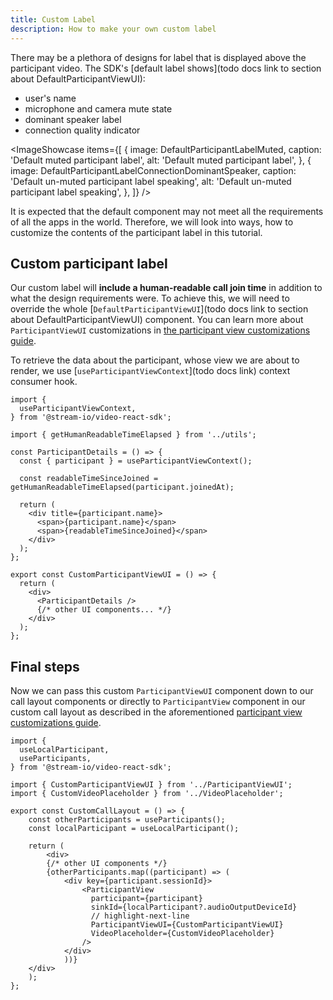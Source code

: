 ```yaml
---
title: Custom Label
description: How to make your own custom label
---
```



There may be a plethora of designs for label that is displayed above the participant video. The SDK's [default label shows](todo docs link to section about DefaultParticipantViewUI):

- user's name
- microphone and camera mute state
- dominant speaker label
- connection quality indicator

<ImageShowcase
    items={[
        {
            image: DefaultParticipantLabelMuted,
            caption: 'Default muted participant label',
            alt: 'Default muted participant label',
        },
        {
            image: DefaultParticipantLabelConnectionDominantSpeaker,
            caption: 'Default un-muted participant label speaking',
            alt: 'Default un-muted participant label speaking',
        },
    ]}
/>

It is expected that the default component may not meet all the requirements of all the apps in the world. Therefore, we will look into ways, how to customize the contents of the participant label in this tutorial.

## Custom participant label
Our custom label will **include a human-readable call join time** in addition to what the design requirements were. To achieve this, we will need to override the whole [`DefaultParticipantViewUI`](todo docs link to section about DefaultParticipantViewUI) component. You can learn more about `ParticipantViewUI` customizations in [the participant view customizations guide](../participant-view-customizations).

To retrieve the data about the participant, whose view we are about to render, we use [`useParticipantViewContext`](todo docs link) context consumer hook.

```tsx
import {
  useParticipantViewContext,
} from '@stream-io/video-react-sdk';

import { getHumanReadableTimeElapsed } from '../utils';

const ParticipantDetails = () => {
  const { participant } = useParticipantViewContext();

  const readableTimeSinceJoined = getHumanReadableTimeElapsed(participant.joinedAt);

  return (
    <div title={participant.name}>
      <span>{participant.name}</span>
      <span>{readableTimeSinceJoined}</span>
    </div>
  );
};

export const CustomParticipantViewUI = () => {
  return (
    <div>
      <ParticipantDetails />
      {/* other UI components... */}
    </div>
  );
};
```

## Final steps

Now we can pass this custom `ParticipantViewUI` component down to our call layout components or directly to `ParticipantView` component in our custom call layout as described in the aforementioned [participant view customizations guide](../participant-view-customizations).

```tsx
import {
  useLocalParticipant,
  useParticipants,
} from '@stream-io/video-react-sdk';

import { CustomParticipantViewUI } from '../ParticipantViewUI';
import { CustomVideoPlaceholder } from '../VideoPlaceholder';

export const CustomCallLayout = () => {
    const otherParticipants = useParticipants();
    const localParticipant = useLocalParticipant();

    return (
        <div>
        {/* other UI components */}
        {otherParticipants.map((participant) => (
            <div key={participant.sessionId}>
                <ParticipantView
                  participant={participant}
                  sinkId={localParticipant?.audioOutputDeviceId}
                  // highlight-next-line
                  ParticipantViewUI={CustomParticipantViewUI}
                  VideoPlaceholder={CustomVideoPlaceholder}
                />
            </div>
            ))}
    </div>
    );
};
```

